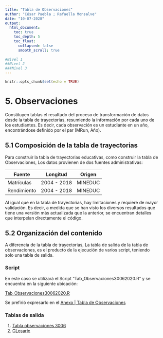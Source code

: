 ---
title: "Tabla de Observaciones"
author: "César Puebla ; Rafaella Monsalve"
date: "10-07-2020"
output: 
  html_document:
    toc: true
    toc_depth: 5
    toc_float:
      collapsed: false
      smooth_scroll: true
      
#Nivel 1
##Nivel 2
###Nivel 3
---

```{r setup, include=FALSE}
knitr::opts_chunk$set(echo = TRUE)
```

# 5. Observaciones

Constituyen tablas el resultado del proceso de transformación de datos desde la tabla de trayectorias, resumiendo la información por cada uno de los estudiantes.   Es decir, cada observación es un estudiante en un año, encontrándose definido por el par (MRun, Año). 


## 5.1 Composición de la tabla de trayectorias

Para construir la tabla de  trayectorias educativas, como construir la tabla de Observaciones, Los datos provienen de dos fuentes administrativas:

Fuente | 	Longitud	 | Origen	|
-------|-------------|--------|
Matrículas	|2004 - 2018	|MINEDUC	|
Rendimiento	| 2004 - 2018	| MINEDUC |


Al igual que en la tabla de trayectorias, hay limitaciones y requiere de mayor validación. Es decir, a medida que se han visto los diversos resultados que tiene una versión más actualizada que la anterior, se encuentran detalles que interpelan directamente el código. 


## 5.2 Organización del contenido {.tabset}

A diferencia de la tabla de trayectorias, La tabla de salida de la tabla de observaciones, es el producto de la ejecución de varios script, teniendo solo una tabla de salida.


### Script {#script}

En este caso se utilizará el Script "Tab_Observaciones30062020.R"  y se encuentra en la siguiente ubicación:

[Tab_Observaciones30062020.R](https://drive.google.com/file/d/1usDM8PO_qvzyWoRLlcBT01q5sPkYxz3x/view?usp=sharing)

Se prefirió expresarlo en el [Anexo | Tabla de Observaciones](anexos.html#tobs)


### Tablas de salida


1. [Tabla observaciones 3006](https://drive.google.com/file/d/1NRN3WajjU84Fq3yPX6X8H8IfqGImD6DW/view?usp=sharing)
2. [GLosario](https://docs.google.com/spreadsheets/d/1m57CnQNqpTFkdDmnS7sHoJTZrU6l5VM6EecZFcr7wNY/edit?usp=sharing)

